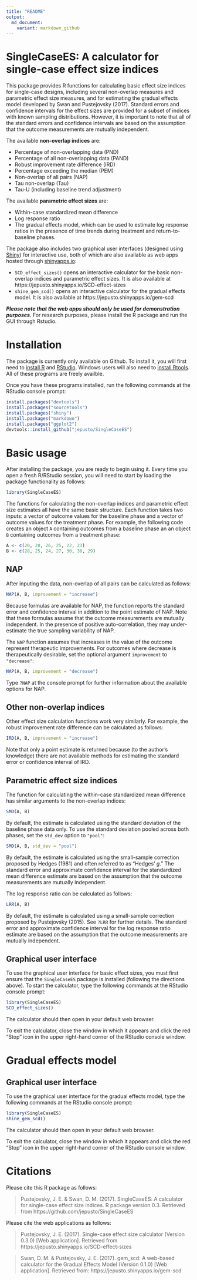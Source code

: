 ```yaml
---
title: "README"
output: 
  md_document:
    variant: markdown_github
---
```


# SingleCaseES: A calculator for single-case effect size indices

This package provides R functions for calculating basic effect size indices for single-case designs, including several non-overlap measures and parametric effect size measures, and for estimating the gradual effects model developed by Swan and Pustejovsky (2017). Standard errors and confidence intervals for the effect sizes are provided for a subset of indices with known  sampling distributions. However, it is important to note that all of the standard errors and confidence intervals are based on the assumption that the outcome measurements are mutually independent.

The available __non-overlap indices__ are:

* Percentage of non-overlapping data (PND)
* Percentage of all non-overlapping data (PAND)
* Robust improvement rate difference (IRD)
* Percentage exceeding the median (PEM)
* Non-overlap of all pairs (NAP)
* Tau non-overlap (Tau)
* Tau-U (including baseline trend adjustment)

The available __parametric effect sizes__ are:

* Within-case standardized mean difference
* Log response ratio
* The gradual effects model, which can be used to estimate log response ratios in the presence of time trends during treatment and return-to-baseline phases.

The package also includes two graphical user interfaces (designed using [Shiny](https://shiny.rstudio.com/)) for interactive use, both of which are also available as web apps hosted through [shinyapps.io](https://www.shinyapps.io/): 

* `SCD_effect_sizes()` opens an interactive calculator for the basic non-overlap indices and parametric effect sizes. It is also available at https://jepusto.shinyapps.io/SCD-effect-sizes
* `shine_gem_scd()` opens an interactive calculator for the gradual effects model. It is also available at https://jepusto.shinyapps.io/gem-scd

__*Please note that the web apps should only be used for demonstration purposes*__. For research purposes, please install the R package and run the GUI through Rstudio.

# Installation

The package is currently only available on Github. To install it, you will first need to [install R](http://cran.r-project.org/) and [RStudio](http://www.rstudio.com/products/rstudio/download/). Windows users will also need to [install Rtools](http://cran.r-project.org/bin/windows/Rtools/). All of these programs are freely availble. 

Once you have these programs installed, run the following commands at the RStudio console prompt:

```r
install.packages("devtools")
install.packages("sourcetools")
install.packages("shiny")
install.packages("markdown")
install.packages("ggplot2")
devtools::install_github("jepusto/SingleCaseES")
```


# Basic usage

After installing the package, you are ready to begin using it. Every time you open a fresh R/RStudio session, you will need to start by loading the package functionality as follows:
```r
library(SingleCaseES)
```

The functions for calculating the non-overlap indices and parametric effect size estimates all have the same basic structure. Each function takes two inputs: a vector of outcome values for the baseline phase and a vector of outcome values for the treatment phase. For example, the following code creates an object `A` containing outcomes from a baseline phase an an object `B` containing outcomes from a treatment phase:

```r
A <- c(20, 20, 26, 25, 22, 23)
B <- c(28, 25, 24, 27, 30, 30, 29)
```

## NAP 

After inputing the data, non-overlap of all pairs can be calculated as follows:

```r
NAP(A, B, improvement = "increase")
```

Because formulas are available for NAP, the function reports the standard error and confidence interval in addition to the point estimate of NAP. Note that these formulas assume that the outcome measurements are mutually independent. In the presence of positive auto-correlation, they may under-estimate the true sampling variability of NAP. 

The `NAP` function assumes that increases in the value of the outcome represent therapeutic improvements. For outcomes where decrease is therapeutically desirable, set the optional argument `improvement` to `"decrease"`:

```r
NAP(A, B, improvement = "decrease")
```

Type `?NAP` at the console prompt for further information about the available options for NAP. 

## Other non-overlap indices 

Other effect size calculation functions work very similarly. For example, the robust improvement rate difference can be calculated as follows:

```r
IRD(A, B, improvement = "increase")
```

Note that only a point estimate is returned because (to the author's knowledge) there are not available methods for estimating the standard error or confidence interval of IRD. 

## Parametric effect size indices

The function for calculating the within-case standardized mean difference has similar arguments to the non-overlap indices:
```r
SMD(A, B)
```

By default, the estimate is calculated using the standard deviation of the baseline phase data only. To use the standard deviation pooled across both phases, set the `std_dev` option to `"pool"`:

```r
SMD(A, B, std_dev = "pool")
```

By default, the estimate is calculated using the small-sample correction proposed by Hedges (1981) and often referred to as "Hedges' _g_." The standard error and approximate confidence interval for the standardized mean difference estimate are based on the assumption that the outcome measurements are mutually independent.

The log response ratio can be calculated as follows:

```r
LRR(A, B)
```

By default, the estimate is calculated using a small-sample correction proposed by Pustejovsky (2015). See `?LRR` for further details. The standard error and approximate confidence interval for the log response ratio estimate are based on the assumption that the outcome measurements are mutually independent.

## Graphical user interface

To use the graphical user interface for basic effect sizes, you must first ensure that the `SingleCaseES` package is installed (following the directions above). To start the calculator, type the following commands at the RStudio console prompt:

```r
library(SingleCaseES)
SCD_effect_sizes()
```

The calculator should then open in your default web browser. 
 
To exit the calculator, close the window in which it appears and click the red "Stop" icon in the upper right-hand corner of the RStudio console window.

# Gradual effects model

## Graphical user interface

To use the graphical user interface for the gradual effects model, type the following commands at the RStudio console prompt:

```r
library(SingleCaseES)
shine_gem_scd()
```

The calculator should then open in your default web browser. 
 
To exit the calculator, close the window in which it appears and click the red "Stop" icon in the upper right-hand corner of the RStudio console window.

# Citations

Please cite this R package as follows:

> Pustejovsky, J. E. & Swan, D. M. (2017). SingleCaseES: A calculator for single-case effect size indices. R package version 0.3. Retrieved from https://github.com/jepusto/SingleCaseES

Please cite the web applications as follows:

> Pustejovsky, J. E. (2017). Single-case effect size calculator (Version 0.3.0) [Web application]. Retrieved from https://jepusto.shinyapps.io/SCD-effect-sizes

> Swan, D. M. & Pustejovsky, J. E. (2017). gem_scd: A web-based calculator for the Gradual Effects Model (Version 0.1.0) [Web application]. Retrieved from: https://jepusto.shinyapps.io/gem-scd
